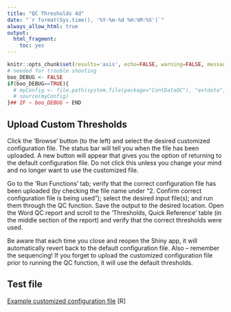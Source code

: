 ```yaml
---
title: "QC Thresholds 4d"
date: "`r format(Sys.time(), '%Y-%m-%d %H:%M:%S')`"
always_allow_html: true
output:
  html_fragment:
    toc: yes
---
```


```r
knitr::opts_chunk$set(results='asis', echo=FALSE, warning=FALSE, message = FALSE)
# needed for trouble shooting
boo_DEBUG <- FALSE
if(boo_DEBUG==TRUE){
  # myConfig <- file.path(system.file(package="ContDataQC"), "extdata", "config.ORIG.R")
  # source(myConfig)
}## IF ~ boo_DEBUG ~ END
```

## Upload Custom Thresholds

Click the 'Browse' button (to the left) and select the desired customized 
configuration file. The status bar will tell you when the file has been 
uploaded. A new button will appear that gives you the option of returning to the default configuration file. Do not click this unless you change your mind and no longer want to use the customized file.

Go to the ‘Run Functions’ tab; verify that the correct configuration file has been uploaded (by checking the file name under “2. Confirm correct configuration file is being used”); select the desired input file(s); and run them through the QC function. Save the output to the desired location. Open the Word QC report and scroll to the ‘Thresholds, Quick Reference’ table (in the middle section of the report) and verify that the correct thresholds were used.

Be aware that each time you close and reopen the Shiny app, it will 
automatically revert back to the default configuration file. Also – remember the sequencing! If you forget to upload the customized configuration file prior to running the QC function, it will use the default thresholds.

## Test file
[Example customized configuration file](Custom_QC_Config_ECO66G20_test1.R) [R]
